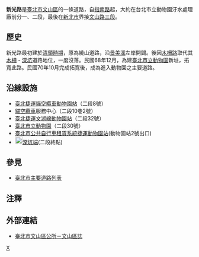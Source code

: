 {{Infobox TwRoad2
|bgcolorh = DARKGREEN
|colorh = WHITE
|name = 新光路
|enname = Xinguang Road
|level = 區域主要道路
|sec = 二段
|line =雙向線道
|start = 指南路二段口(道南橋)
|end = [[文山路|文山路三段]]
|junc = 秀明路二段(萬壽橋)
|img = 
|cap = 
|size = 
|left= 道南橋
|leftdirection  = S
|right = [[文山路|文山路三段]]
|rightdirection = N
}}

'''新光路'''是[[臺北市|臺北市]][[文山區|文山區]]的一條道路，自[[指南路|指南路]]起，大約在台北市立動物園汙水處理廠前分一、二段，最後在[[新北市|新北市]]界接[[文山路|文山路三段]]。

==歷史==
新光路最初建於[[清領時期|清領時期]]，原為繞山道路，沿[[景美溪|景美溪]]左岸開闢。後因[[木柵路|木柵路]]取代其[[木柵|木柵]] - [[深坑區|深坑]]道路地位，一度沒落。民國68年12月，為建[[臺北市立動物園|臺北市立動物園]]新址，拓寬此路。民國70年10月完成拓寬後，成為進入動物園之主要道路。

==沿線設施==
*[[臺北捷運|臺北捷運]][[貓空纜車|貓空纜車]][[動物園站_(臺北市)|動物園站]]（二段8號）
*[[貓空纜車|貓空纜車]]服務中心（二段10巷2號）
*[[臺北捷運|臺北捷運]][[文湖線|文湖線]][[動物園站_(臺北市)|動物園站]]（二段32號）
*[[臺北市立動物園|臺北市立動物園]]（二段30號）
*[[臺北市公共自行車租賃系統|臺北市公共自行車租賃系統]][[捷運動物園站|捷運動物園站]](動物園站2號出口)
*[[File:TWHW3a.svg|20px]][[深坑端|深坑端]](二段終點)

== 參見 ==
*[[臺北市主要道路列表|臺北市主要道路列表]]

== 注釋 ==

{{reflist}}

==外部連結==
*[https://wsdo.gov.taipei/Content_List.aspx?n=FBA554430D3C6B3B 臺北市文山區公所－文山區誌] {{Wayback|url=https://wsdo.gov.taipei/Content_List.aspx?n=FBA554430D3C6B3B |date=20210729110801 }}

{{TW-road-stub}}

{{臺北市市區主要道路}}
{{臺北市山區主要道路}}

[[Category:台北市街道|X]]